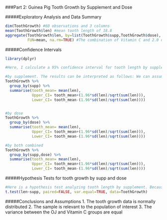 ###Part 2: Guinea Pig Tooth Growth by Supplement and Dose

#####Exploratory Analysis and Data Summary
```r
dim(ToothGrowth) #60 observations and 3 columns 
mean(ToothGrowth$len) #mean tooth length of 18.8
aggregate(ToothGrowth$len, by=list(ToothGrowth$supp,ToothGrowth$dose), 
          FUN=mean, na.rm=TRUE) #The combination of Vitamin C and 2.0 dose has the highest average length
```

#####Confidence Intervals
```r
library(dplyr)
```

```r
#Here, I calculate a 95% confidence interval for tooth length by supplement, by dose, and by both grouped.

#by supplement. The results can be interpreted as follows: We can assume with 95% confidence that the range 20.1 to 21.2 contains the true population mean for tooth length for guinea pigs receiving an OJ dose.
ToothGrowth %>%
  group_by(supp) %>%
  summarise(tooth_mean= mean(len),
            Upper_CI= tooth_mean+(1.96*sd(len)/sqrt(sum(len))),
            Lower_CI= tooth_mean-(1.96*sd(len)/sqrt(sum(len))))


#by dose
ToothGrowth %>%
  group_by(dose) %>%
  summarise(tooth_mean= mean(len),
            Upper_CI= tooth_mean+(1.96*sd(len)/sqrt(sum(len))),
            Lower_CI= tooth_mean-(1.96*sd(len)/sqrt(sum(len))))

#by both combined
ToothGrowth %>%
  group_by(supp,dose) %>%
  summarise(tooth_mean= mean(len),
            Upper_CI= tooth_mean+(1.96*sd(len)/sqrt(sum(len))),
            Lower_CI= tooth_mean-(1.96*sd(len)/sqrt(sum(len))))
```

#####Hypothesis Tests for tooth growth by supp and dose
```r
#Here is a hypothesis test analyzing tooth length by supplement. Because the 95% confidence interval contains zero, we cannot reject the null hypothesis that the sample means for OJ and Vitamin C are equal. 
t.test(len~supp, paired=FALSE, var.equal=TRUE, data=ToothGrowth)
```

#####Conclusions and Assumptions
1. The tooth growth data is normally distributed 
2. The sample is relevant to the population of interest 
3. The variance between the OJ and Vitamin C groups are equal 

